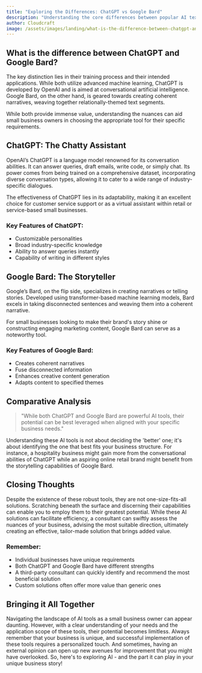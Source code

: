 ```yaml
---
title: "Exploring the Differences: ChatGPT vs Google Bard"
description: "Understanding the core differences between popular AI text generation tools: OpenAI's ChatGPT and Google's Bard, tailored for small business owners."
author: Cloudcraft
image: /assets/images/landing/what-is-the-difference-between-chatgpt-and-google-bard.jpg
---
```


## What is the difference between ChatGPT and Google Bard?

The key distinction lies in their training process and their intended applications. While both utilize advanced machine learning, ChatGPT is developed by OpenAI and is aimed at conversational artificial intelligence. Google Bard, on the other hand, is geared towards creating coherent narratives, weaving together relationally-themed text segments. 

While both provide immense value, understanding the nuances can aid small business owners in choosing the appropriate tool for their specific requirements.

<ServicesBlurb />

## ChatGPT: The Chatty Assistant

OpenAI’s ChatGPT is a language model renowned for its conversation abilities. It can answer queries, draft emails, write code, or simply chat. Its power comes from being trained on a comprehensive dataset, incorporating diverse conversation types, allowing it to cater to a wide range of industry-specific dialogues.

The effectiveness of ChatGPT lies in its adaptability, making it an excellent choice for customer service support or as a virtual assistant within retail or service-based small businesses.

### Key Features of ChatGPT:

 * Customizable personalities 
 * Broad industry-specific knowledge 
 * Ability to answer queries instantly 
 * Capability of writing in different styles 

## Google Bard: The Storyteller 

Google’s Bard, on the flip side, specializes in creating narratives or telling stories. Developed using transformer-based machine learning models, Bard excels in taking disconnected sentences and weaving them into a coherent narrative.
  
For small businesses looking to make their brand's story shine or constructing engaging marketing content, Google Bard can serve as a noteworthy tool.

### Key Features of Google Bard: 

 * Creates coherent narratives 
 * Fuse disconnected information 
 * Enhances creative content generation 
 * Adapts content to specified themes 

<GetStartedBlurb />

## Comparative Analysis 

<blockquote tip>"While both ChatGPT and Google Bard are powerful AI tools, their potential can be best leveraged when aligned with your specific business needs."</blockquote>

Understanding these AI tools is not about deciding the 'better' one; it's about identifying the one that best fits your business structure. For instance, a hospitality business might gain more from the conversational abilities of ChatGPT while an aspiring online retail brand might benefit from the storytelling capabilities of Google Bard.

## Closing Thoughts 

Despite the existence of these robust tools, they are not one-size-fits-all solutions. Scratching beneath the surface and discerning their capabilities can enable you to employ them to their greatest potential. While these AI solutions can facilitate efficiency, a consultant can swiftly assess the nuances of your business, advising the most suitable direction, ultimately creating an effective, tailor-made solution that brings added value.

### Remember:

 * Individual businesses have unique requirements
 * Both ChatGPT and Google Bard have different strengths
 * A third-party consultant can quickly identify and recommend the most beneficial solution
 * Custom solutions often offer more value than generic ones 

## Bringing it All Together 

Navigating the landscape of AI tools as a small business owner can appear daunting. However, with a clear understanding of your needs and the application scope of these tools, their potential becomes limitless. Always remember that your business is unique, and successful implementation of these tools requires a personalized touch. And sometimes, having an external opinion can open up new avenues for improvement that you might have overlooked. So, here's to exploring AI - and the part it can play in your unique business story!